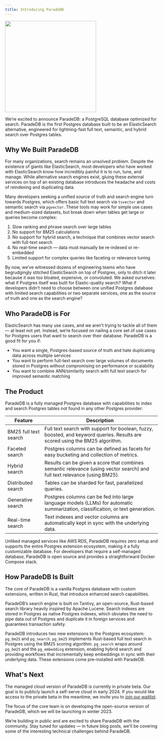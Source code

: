 ```yaml
---
title: Introducing ParadeDB
---
```


<img height="300" src="images/banner.png" noZoom />

We’re excited to announce ParadeDB: a PostgreSQL database optimized for search.
ParadeDB is the first Postgres database built to be an ElasticSearch alternative, engineered for lightning-fast full
text, semantic, and hybrid search over Postgres tables.

## Why We Built ParadeDB

For many organizations, search remains an unsolved problem. Despite the existence of giants like ElasticSearch, most developers who have worked with ElasticSearch know how incredibly painful it is to run, tune, and manage. While alternative search engines exist, gluing these external services on top of an existing database introduces the headache and costs of reindexing and duplicating data.

Many developers seeking a unified source of truth and search engine turn towards Postgres, which offers basic full text search via `tsvector` and semantic search via `pgvector`. These tools may work for simple use cases and medium-sized datasets, but break down when tables get large or queries become complex:

1. Slow ranking and phrase search over large tables
2. No support for BM25 calculations
3. No support for hybrid search, a technique that combines vector search with full-text search
4. No real-time search — data must manually be re-indexed or re-embedded
5. Limited support for complex queries like faceting or relevance tuning

By now, we’ve witnessed dozens of engineering teams who have begrudgingly stitched ElasticSearch on top of Postgres,
only to ditch it later because it was too bloated, expensive, or convoluted. We asked ourselves: what if Postgres
itself was built for Elastic-quality search? What if developers didn’t need to choose between one unified Postgres database
with limited search capabilities or two separate services, one as the source of truth and one as the search engine?

## Who ParadeDB is For

ElasticSearch has many use cases, and we aren’t trying to tackle all of them — at least not yet. Instead, we’re focused
on nailing a core set of use cases for Postgres users that want to search over their database. ParadeDB is a good fit
for you if:

- You want a single, Postgres-based source of truth and hate duplicating data across multiple services
- You want to perform full-text search over large volumes of documents stored in Postgres without compromising on performance or scalability
- You want to combine ANN/similarity search with full text search for improved semantic matching

## The Product

ParadeDB is a fully managed Postgres database with capabilities to index and search Postgres tables not found in any
other Postgres provider:

| Feature               | Description                                                                                                                    |
| --------------------- | ------------------------------------------------------------------------------------------------------------------------------ |
| BM25 full text search | Full text search with support for boolean, fuzzy, boosted, and keyword queries. Results are scored using the BM25 algorithm.   |
| Faceted search        | Postgres columns can be defined as facets for easy bucketing and collection of metrics.                                        |
| Hybrid search         | Results can be given a score that combines semantic relevance (using vector search) and full text relevance (using BM25).      |
| Distributed search    | Tables can be sharded for fast, parallelized queries.                                                                          |
| Generative search     | Postgres columns can be fed into large language models (LLMs) for automatic summarization, classification, or text generation. |
| Real-time search      | Text indexes and vector columns are automatically kept in sync with the underlying data.                                       |

Unliked managed services like AWS RDS, ParadeDB requires zero setup and supports the entire Postgres extension ecosystem,
making it a fully customizable database. For developers that require a self-managed database, ParadeDB is open source and
provides a straightforward Docker Compose stack.

## How ParadeDB Is Built

The core of ParadeDB is a vanilla Postgres database with custom extensions, written in Rust, that introduce enhanced search
capabilities.

ParadeDB’s search engine is built on Tantivy, an open-source, Rust-based search library heavily inspired by Apache Lucene.
Search indexes are stored in Postgres as native Postgres indexes, which obviates the need to pipe data out of Postgres
and duplicate it in foreign services and guarantees transaction safety.

ParadeDB introduces two new extensions to the Postgres ecosystem: `pg_bm25` and `pg_search`. `pg_bm25` implements
Rust-based full text search in Postgres using the BM25 scoring algorithm. `pg_search` wraps around `pg_bm25` and
the `pg_embedding` extension, enabling hybrid search and providing workflows that incrementally keep embeddings
in sync with their underlying data. These extensions come pre-installed with ParadeDB.

## What's Next

The managed cloud version of ParadeDB is currently in private beta. Our goal is to publicly launch a self-serve cloud
in early 2024. If you would like access to the private beta in the meantime, we invite you to
[join our waitlist](https://retake.typeform.com/to/jHkLmIzx?typeform-source=www.paradedb.com).

The focus of the core team is on developing the open-source version of ParadeDB, which we will be launching in winter 2023.

We’re building in public and are excited to share ParadeDB with the community. Stay tuned for updates — in future blog
posts, we'll be covering some of the interesting technical challenges behind ParadeDB.
